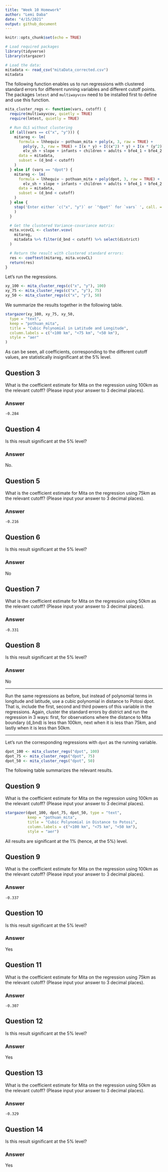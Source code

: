 ```yaml
---
title: "Week 10 Homework"
author: "Lemi Daba"
date: "4/15/2021"
output: github_document
---
```


```r
knitr::opts_chunk$set(echo = TRUE)
```

```r
# Load required packages
library(tidyverse)
library(stargazer)
```

```r
# Load the data:
mitadata <- read_csv("mitaData_corrected.csv")
mitadata
```

The following function enables us to run regressions with clustered standard 
errors for different running variables and different cutoff points. The packages
`lmtest` and `multiwayvcov` need to be installed first to define and use this function.
```r
mita_cluster_regs <- function(vars, cutoff) {
  require(multiwayvcov, quietly = TRUE)
  require(lmtest, quietly = TRUE)

  # Run OLS without clustering 
  if (all(vars == c("x", "y"))) {
    mitareg <- lm(
      formula = lhhequiv ~ pothuan_mita + poly(x, 3, raw = TRUE) +
        poly(y, 3, raw = TRUE) + I(x * y) + I((x^2) * y) + I(x * (y^2)) +
        elv_sh + slope + infants + children + adults + bfe4_1 + bfe4_2 + bfe4_3,
      data = mitadata,
      subset = (d_bnd < cutoff)
    )
  } else if (vars == "dpot") {
    mitareg <- lm(
      formula = lhhequiv ~ pothuan_mita + poly(dpot, 3, raw = TRUE) +
        elv_sh + slope + infants + children + adults + bfe4_1 + bfe4_2 + bfe4_3,
      data = mitadata,
      subset = (d_bnd < cutoff)
    )
  } else {
    stop('Enter either `c("x", "y")` or `"dpot"` for `vars` ', call. = FALSE
    )
  }

  # Get the clustered Variance-covariance matrix:
  mita.vcovCL <- cluster.vcov(
    mitareg,
    mitadata %>% filter(d_bnd < cutoff) %>% select(district)
  )

  # Return the result with clustered standard errors:
  res <- coeftest(mitareg, mita.vcovCL)
  return(res)
}
```

Let's run the regressions.
```r
xy_100 <- mita_cluster_regs(c("x", "y"), 100)
xy_75 <- mita_cluster_regs(c("x", "y"), 75)
xy_50 <- mita_cluster_regs(c("x", "y"), 50)
```

We summarize the results together in the following table.
```r
stargazer(xy_100, xy_75, xy_50,
  type = "text",
  keep = "pothuan_mita",
  title = "Cubic Polynomial in Latitude and Longitude",
  column.labels = c("<100 km", "<75 km", "<50 km"),
  style = "aer"
)
```

As can be seen, all coefficients, corresponding to the different cutoff values,
are statistically insignificant at the 5% level.

## Question 3

What is the coefficient estimate for Mita on the regression using 100km as the relevant cutoff? (Please input your answer to 3 decimal places).

### Answer

`-0.284`

## Question 4

Is this result significant at the 5% level?

### Answer

No.

## Question 5

What is the coefficient estimate for Mita on the regression using 75km as the relevant cutoff? (Please input your answer to 3 decimal places).

### Answer

`-0.216`

## Question 6

Is this result significant at the 5% level?

### Answer

No

## Question 7

What is the coefficient estimate for Mita on the regression using 50km as the relevant cutoff? (Please input your answer to 3 decimal places).

### Answer

`-0.331`

## Question 8

Is this result significant at the 5% level?

### Answer

No

---

Run the same regressions as before, but instead of polynomial terms in longitude and latitude, use a cubic polynomial in distance to Potosi dpot. That is, include the first, second and third powers of this variable in the regressions. Again, cluster the standard errors by district and run the regression in 3 ways: first, for observations where the distance to Mita boundary (d_bnd) is less than 100km, next when it is less than 75km, and lastly when it is less than 50km.

---

Let's run the corresponding regressions with `dpot` as the running variable.
```r
dpot_100 <- mita_cluster_regs("dpot", 100)
dpot_75 <- mita_cluster_regs("dpot", 75)
dpot_50 <- mita_cluster_regs("dpot", 50)
```

The following table summarizes the relevant results.


## Question 9

What is the coefficient estimate for Mita on the regression using 100km as the relevant cutoff? (Please input your answer to 3 decimal places).

```r
stargazer(dpot_100, dpot_75, dpot_50, type = "text", 
          keep = "pothuan_mita",
          title = "Cubic Polynomial in Distance to Potosi",
          column.labels = c("<100 km", "<75 km", "<50 km"),
          style = "aer")
```

All results are significant at the 1% (hence, at the 5%) level.

## Question 9

What is the coefficient estimate for Mita on the regression using 100km as the relevant cutoff? (Please input your answer to 3 decimal places).

### Answer

`-0.337`

## Question 10

Is this result significant at the 5% level?

### Answer

Yes

## Question 11

What is the coefficient estimate for Mita on the regression using 75km as the relevant cutoff? (Please input your answer to 3 decimal places).

### Answer

`-0.307`

## Question 12

Is this result significant at the 5% level?

### Answer

Yes

## Question 13

What is the coefficient estimate for Mita on the regression using 50km as the relevant cutoff? (Please input your answer to 3 decimal places).

### Answer

`-0.329`

## Question 14

Is this result significant at the 5% level?

### Answer

Yes




















































